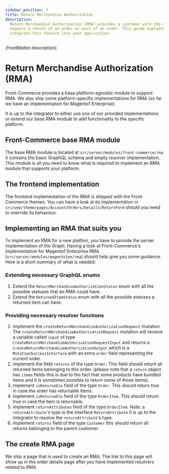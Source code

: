 ```yaml
---
sidebar_position: 7
title: Return Merchandise Authorization
description:
  Return Merchandise Authorization (RMA) provides a customer with the means to
  request a return of an order or part of an order. This guide explains how to
  integrate this feature into your application.
---
```



<SinceVersion tag="2.5" />

<p>{frontMatter.description}</p>

# Return Merchandise Authorization (RMA)

Front-Commerce provides a base platform-agnostic module to support RMA. We also
ship some platform-specific implementations for RMA (so far we have an
implementation for Magento1 Enterprise).

It is up to the integrator to either use one of our provided implementations or
extend our base RMA module to add functionality to the specific platform.

## Front-Commerce base RMA module

The base RMA module is located at `src/server/modules/front-commerce/rma` it
contains the basic GraphQL schema and empty resolver implementation. This module
is all you need to know what is required to implement an RMA module that
supports your platform.

## The frontend implementation

The frontend implementation of the RMA is shipped with the Front Commerce
themes. You can have a look at its implementation in
`src/web/theme/pages/Account/Orders/Details/ReturnForm` should you need to
override its behaviour.

## Implementing an RMA that suits you

To implement an RMA for a new platfom, you have to provide the server
implementation of the Graph. Having a look at Front-Commerce's implementation
for Magento1 Enterprise RMA (`src/server/modules/magento1ee/rma`) should help
give you some guidance. Here is a short summary of what is needed:

### Extending necessary GraphQL enums

1. Extend the `ReturnMerchandiseAuthorizationStatus` enum with all the possible
   statuses that an RMA could have.
2. Extend the `ReturnedItemStatus` enum with all the possible statuses a
   returned item can have.

### Providing necessary resolver functions

1. implement the `createReturnMerchandizeAuthorizationRequest` mutation. The
   `createReturnMerchandizeAuthorizationRequest` mutation will receive a
   variable called `input` of type
   `CreateReturnMerchandizeAuthorizationRequestInput` and returns a
   `CreateReturnMerchandizeAuthorizationOutput` which is a
   `MutationSuccessInterface` with an extra `order` field representing the
   current order.
1. implement the field `returns` of the type `Order`. This field should return
   all returned items belonging to this order. (please note that a `return`
   object has `items` fields this is due to the fact that some products have
   bundled items and it is sometimes possible to return some of those items).
1. implement `isReturnable` field of the type `Order`. This should return true
   in case the order has returnable items.
1. implement `isReturnable` field of the type `OrderItem`. This should return
   true in case the item is returnable.
1. implement `returnAttributes` field of the type `OrderItem`. Note: a
   `returnAttribute`'s type is the interface `ReturnAttribute` it is up to the
   integrator to resolve the `returnAttribute`'s type.
1. implement `returns` field of the type `Customer` this should return all
   returns belonging to the parent customer.

## The create RMA page

We ship a page that is used to create an RMA. The link to this page will show up
in the order details page after you have implemented resolvers related to RMA.
